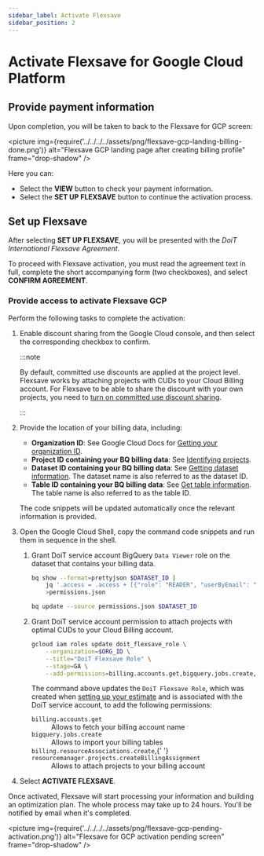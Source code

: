 ```yaml
---
sidebar_label: Activate Flexsave
sidebar_position: 2
---
```




# Activate Flexsave for Google Cloud Platform

## Provide payment information

<CommonSetUpBilling />

Upon completion, you will be taken to back to the Flexsave for GCP screen:

<picture
  img={require('../../../../assets/png/flexsave-gcp-landing-billing-done.png')}
  alt="Flexsave GCP landing page after creating billing profile"
  frame="drop-shadow"
/>

Here you can:

- Select the **VIEW** button to check your payment information.
- Select the **SET UP FLEXSAVE** button to continue the activation process.

## Set up Flexsave

After selecting **SET UP FLEXSAVE**, you will be presented with the _DoiT International Flexsave Agreement_.

To proceed with Flexsave activation, you must read the agreement text in full, complete the short accompanying form (two checkboxes), and select **CONFIRM AGREEMENT**.

### Provide access to activate Flexsave GCP

Perform the following tasks to complete the activation:

1. Enable discount sharing from the Google Cloud console, and then select the corresponding checkbox to confirm.

   :::note

   By default, committed use discounts are applied at the project level. Flexsave works by attaching projects with CUDs to your Cloud Billing account. For Flexsave to be able to share the discount with your own projects, you need to [turn on committed use discount sharing](https://cloud.google.com/compute/docs/instances/signing-up-committed-use-discounts#turning_on_committed_use_discount_sharing).

   :::

1. Provide the location of your billing data, including:

   - **Organization ID**: See Google Cloud Docs for [Getting your organization ID](https://cloud.google.com/resource-manager/docs/creating-managing-organization#retrieving_your_organization_id).
   - **Project ID containing your BQ billing data**: See [Identifying projects](https://cloud.google.com/resource-manager/docs/creating-managing-projects#identifying_projects).
   - **Dataset ID containing your BQ billing data**: See [Getting dataset information](https://cloud.google.com/bigquery/docs/dataset-metadata#getting_dataset_information). The dataset name is also referred to as the dataset ID.
   - **Table ID containing your BQ billing data**: See [Get table information](https://cloud.google.com/bigquery/docs/tables#get_table_information). The table name is also referred to as the table ID.

   The code snippets will be updated automatically once the relevant information is provided.

1. Open the Google Cloud Shell, copy the command code snippets and run them in sequence in the shell.

   1. Grant DoiT service account BigQuery `Data Viewer` role on the dataset that contains your billing data.

      ```bash
      bq show --format=prettyjson $DATASET_ID |
          jq '.access = .access + [{"role": "READER", "userByEmail": "$DoiT_service_account_email"}]' \
          >permissions.json

      bq update --source permissions.json $DATASET_ID
      ```

   1. Grant DoiT service account permission to attach projects with optimal CUDs to your Cloud Billing account.

      ```bash
      gcloud iam roles update doit_flexsave_role \
          --organization=$ORG_ID \
          --title="DoiT Flexsave Role" \
          --stage=GA \
          --add-permissions=billing.accounts.get,bigquery.jobs.create,billing.resourceAssociations.create,resourcemanager.projects.createBillingAssignment
      ```

      The command above updates the `DoiT Flexsave Role`, which was created when [setting up your estimate](get-estimate.mdx#set-up-your-estimate) and is associated with the DoiT service account, to add the following permissions:

      <dl>
        <dt>
          <code>billing.accounts.get</code>
        </dt>
        <dd>Allows to fetch your billing account name</dd>
        <dt>
          <code>bigquery.jobs.create</code>
        </dt>
        <dd> Allows to import your billing tables</dd>
        <dt>
          <code>billing.resourceAssociations.create</code>,{' '}
          <code>resourcemanager.projects.createBillingAssignment</code>
        </dt>
        <dd>Allows to attach projects to your billing account</dd>
      </dl>

1. Select **ACTIVATE FLEXSAVE**.

Once activated, Flexsave will start processing your information and building an optimization plan. The whole process may take up to 24 hours. You'll be notified by email when it's completed.

<picture
  img={require('../../../../assets/png/flexsave-gcp-pending-activation.png')}
  alt="Flexsave for GCP activation pending screen"
  frame="drop-shadow"
/>
